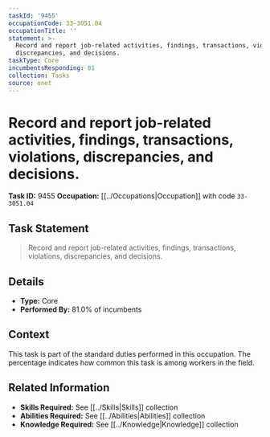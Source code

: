 ```yaml
---
taskId: '9455'
occupationCode: 33-3051.04
occupationTitle: ''
statement: >-
  Record and report job-related activities, findings, transactions, violations,
  discrepancies, and decisions.
taskType: Core
incumbentsResponding: 81
collection: Tasks
source: onet
---
```

# Record and report job-related activities, findings, transactions, violations, discrepancies, and decisions.

**Task ID:** 9455
**Occupation:** [[../Occupations|Occupation]] with code `33-3051.04`

## Task Statement

> Record and report job-related activities, findings, transactions, violations, discrepancies, and decisions.

## Details

- **Type:** Core
- **Performed By:** 81.0% of incumbents

## Context

This task is part of the standard duties performed in this occupation. The percentage indicates how common this task is among workers in the field.

## Related Information

- **Skills Required:** See [[../Skills|Skills]] collection
- **Abilities Required:** See [[../Abilities|Abilities]] collection
- **Knowledge Required:** See [[../Knowledge|Knowledge]] collection
